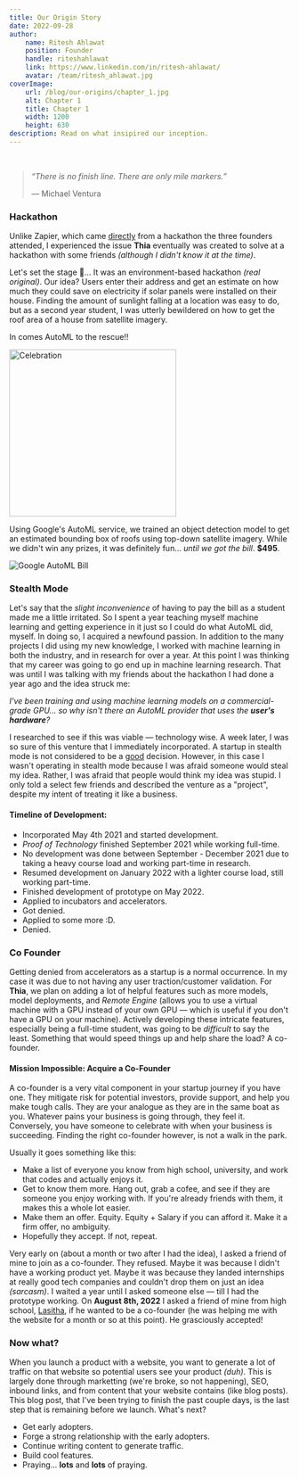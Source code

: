 ```yaml
---
title: Our Origin Story
date: 2022-09-28
author:
    name: Ritesh Ahlawat
    position: Founder
    handle: riteshahlawat
    link: https://www.linkedin.com/in/ritesh-ahlawat/
    avatar: /team/ritesh_ahlawat.jpg
coverImage:
    url: /blog/our-origins/chapter_1.jpg
    alt: Chapter 1
    title: Chapter 1
    width: 1200
    height: 630
description: Read on what insipired our inception.
---
```


<br />

> _“There is no finish line. There are only mile markers.”_
>
> — Michael Ventura

### Hackathon

Unlike Zapier, which came [directly][1] from a hackathon the three founders attended, I
experienced the issue **Thia** eventually was created to solve at a hackathon with some friends _(although I didn't
know it at the time)_.

Let's set the stage 🥁... It was an environment-based hackathon _(real original)_. Our idea? Users enter their address and get
an estimate on how much they could save on electricity if solar panels were installed on their house. Finding the amount
of sunlight falling at a location was easy to do, but as a second year student, I was utterly bewildered on how to get
the roof area of a house from satellite imagery.

In comes AutoML to the rescue!!

<img src='/blog/our-origins/yippee.gif' alt='Celebration' title='Yippee!!!' width='300' />

Using Google's AutoML service, we trained an object detection model to get an estimated bounding box of roofs using
top-down satellite imagery. While we didn't win any prizes, it was definitely fun... _until we got the bill_. **$495**.

![Google AutoML Bill][2]

### Stealth Mode

Let's say that the _slight inconvenience_ of having to pay the bill as a student made me a little irritated. So I spent a year
teaching myself machine learning and getting experience in it just so I could do what AutoML did, myself. In doing so, I
acquired a newfound passion. In addition to the many projects I did using my new knowledge, I worked with machine learning in
both the industry, and in research for over a year. At this point I was thinking that my career was going to go end up in machine
learning research. That was until I was talking with my friends about the hackathon I had done a year ago and the idea struck me:

_I've been training and using machine learning models on a commercial-grade GPU... so why isn't there an AutoML provider
that uses the **user's hardware**?_

I researched to see if this was viable — technology wise. A week later, I was so sure of this venture that I immediately incorporated. A startup
in stealth mode is not considered to be a [good][3] decision. However, in this case I wasn't operating in stealth mode because I was afraid someone
would steal my idea. Rather, I was afraid that people would think my idea was stupid. I only told a select few friends and described the venture
as a "project", despite my intent of treating it like a business.

#### Timeline of Development:

-   Incorporated May 4th 2021 and started development.
-   _Proof of Technology_ finished September 2021 while working full-time.
-   No development was done between September - December 2021 due to taking a heavy course load and working part-time in research.
-   Resumed development on January 2022 with a lighter course load, still working part-time.
-   Finished development of prototype on May 2022.
-   Applied to incubators and accelerators.
-   Got denied.
-   Applied to some more :D.
-   Denied.

### Co Founder

Getting denied from accelerators as a startup is a normal occurrence. In my case it was due to not having any
user traction/customer validation. For **Thia**, we plan on adding a lot of helpful features such as more models, model deployments,
and _Remote Engine_ (allows you to use a virtual machine with a GPU instead of your own GPU — which is useful if you don't have a GPU
on your machine). Actively developing these intricate features, especially being a full-time student, was going to be _difficult_ to
say the least. Something that would speed things up and help share the load? A co-founder.

#### Mission Impossible: Acquire a Co-Founder

A co-founder is a very vital component in your startup journey if you have one. They mitigate risk for potential investors, provide
support, and help you make tough calls. They are your analogue as they are in the same boat as you. Whatever pains your business
is going through, they feel it. Conversely, you have someone to celebrate with when your business is succeeding. Finding the
right co-founder however, is not a walk in the park.

Usually it goes something like this:

-   Make a list of everyone you know from high school, university, and work that codes and actually enjoys it.
-   Get to know them more. Hang out, grab a cofee, and see if they are someone you enjoy working with. If you're already friends
    with them, it makes this a whole lot easier.
-   Make them an offer. Equity. Equity + Salary if you can afford it. Make it a firm offer, no ambiguity.
-   Hopefully they accept. If not, repeat.

Very early on (about a month or two after I had the idea), I asked a friend of mine to join as a co-founder. They refused. Maybe it was
because I didn't have a working product yet. Maybe it was because they landed internships at really good tech companies and couldn't drop
them on just an idea _(sarcasm)_. I waited a year until I asked someone else — till I had the prototype working. On **August 8th, 2022**
I asked a friend of mine from high school, [Lasitha][4], if he wanted to be a co-founder (he was helping me with the website for a month
or so at this point). He grasciously accepted!

### Now what?

When you launch a product with a website, you want to generate a lot of traffic on that website so potential users see your product _(duh)_.
This is largely done through marketting (we're broke, so not happening), SEO, inbound links, and from content that your website
contains (like blog posts). This blog post, that I've been trying to finish the past couple days, is the last step that is remaining
before we launch. What's next?

-   Get early adopters.
-   Forge a strong relationship with the early adopters.
-   Continue writing content to generate traffic.
-   Build cool features.
-   Praying... **lots** and **lots** of praying.

[1]: https://journeys.autopilotapp.com/blog/zapier-remote-work-company 'Zapier Origins'
[2]: /blog/our-origins/gcp_automl_bill.png 'Google AutoML Bill'
[3]: https://news.ycombinator.com/item?id=2223705 'Stealth Mode = Bad'
[4]: /about#lasitha 'Lasitha Amuwala'

